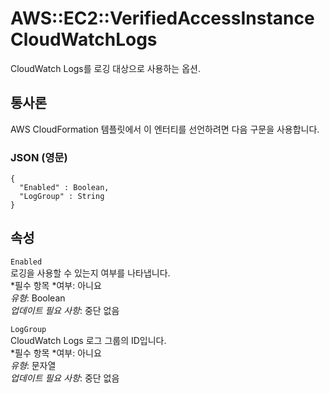 # AWS::EC2::VerifiedAccessInstance CloudWatchLogs

CloudWatch Logs를 로깅 대상으로 사용하는 옵션.

## 통사론

AWS CloudFormation 템플릿에서 이 엔터티를 선언하려면 다음 구문을 사용합니다.

### JSON (영문)

```
{
  "Enabled" : Boolean,
  "LogGroup" : String
}
```

## 속성

`Enabled`  
로깅을 사용할 수 있는지 여부를 나타냅니다.  
*필수 항목 *여부: 아니요  
_유형_: Boolean  
_업데이트 필요 사항_: 중단 없음

`LogGroup`  
CloudWatch Logs 로그 그룹의 ID입니다.  
*필수 항목 *여부: 아니요  
_유형_: 문자열  
_업데이트 필요 사항_: 중단 없음
